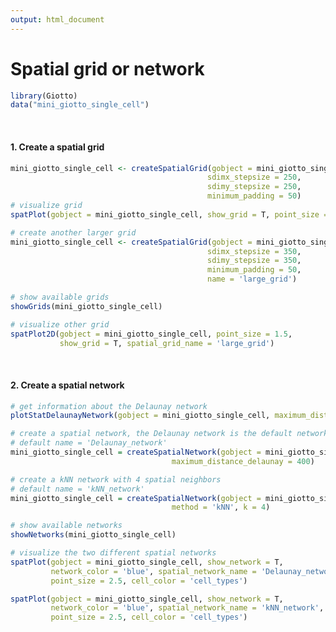 ```yaml
---
output: html_document
---
```



# Spatial grid or network

```r
library(Giotto)
data("mini_giotto_single_cell")
```

$~$

#### 1. Create a spatial grid
```r
mini_giotto_single_cell <- createSpatialGrid(gobject = mini_giotto_single_cell,
                                            sdimx_stepsize = 250,
                                            sdimy_stepsize = 250,
                                            minimum_padding = 50)
# visualize grid
spatPlot(gobject = mini_giotto_single_cell, show_grid = T, point_size = 1.5)

# create another larger grid
mini_giotto_single_cell <- createSpatialGrid(gobject = mini_giotto_single_cell,
                                            sdimx_stepsize = 350,
                                            sdimy_stepsize = 350,
                                            minimum_padding = 50, 
                                            name = 'large_grid')

# show available grids
showGrids(mini_giotto_single_cell)

# visualize other grid
spatPlot2D(gobject = mini_giotto_single_cell, point_size = 1.5, 
           show_grid = T, spatial_grid_name = 'large_grid')

```

$~$

#### 2. Create a spatial network
```r
# get information about the Delaunay network
plotStatDelaunayNetwork(gobject = mini_giotto_single_cell, maximum_distance = 400)

# create a spatial network, the Delaunay network is the default network
# default name = 'Delaunay_network'
mini_giotto_single_cell = createSpatialNetwork(gobject = mini_giotto_single_cell, minimum_k = 2, 
                                    maximum_distance_delaunay = 400)

# create a kNN network with 4 spatial neighbors
# default name = 'kNN_network'
mini_giotto_single_cell = createSpatialNetwork(gobject = mini_giotto_single_cell, minimum_k = 2, 
                                    method = 'kNN', k = 4)

# show available networks
showNetworks(mini_giotto_single_cell)

# visualize the two different spatial networks  
spatPlot(gobject = mini_giotto_single_cell, show_network = T,
         network_color = 'blue', spatial_network_name = 'Delaunay_network',
         point_size = 2.5, cell_color = 'cell_types')

spatPlot(gobject = mini_giotto_single_cell, show_network = T,
         network_color = 'blue', spatial_network_name = 'kNN_network',
         point_size = 2.5, cell_color = 'cell_types')

```



